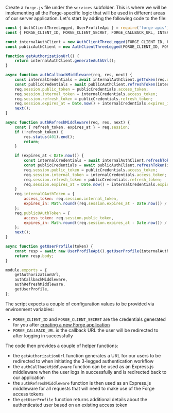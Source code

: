 Create a `forge.js` file under the `services` subfolder. This is where we will be implementing
all the Forge-specific logic that will be used in different areas of our server application. Let's
start by adding the following code to the file:

```js title="services/forge.js"
const { AuthClientThreeLegged, UserProfileApi } = require('forge-apis');
const { FORGE_CLIENT_ID, FORGE_CLIENT_SECRET, FORGE_CALLBACK_URL, INTERNAL_TOKEN_SCOPES, PUBLIC_TOKEN_SCOPES } = require('../config.js');

const internalAuthClient = new AuthClientThreeLegged(FORGE_CLIENT_ID, FORGE_CLIENT_SECRET, FORGE_CALLBACK_URL, INTERNAL_TOKEN_SCOPES);
const publicAuthClient = new AuthClientThreeLegged(FORGE_CLIENT_ID, FORGE_CLIENT_SECRET, FORGE_CALLBACK_URL, PUBLIC_TOKEN_SCOPES);

function getAuthorizationUrl() {
    return internalAuthClient.generateAuthUrl();
}

async function authCallbackMiddleware(req, res, next) {
    const internalCredentials = await internalAuthClient.getToken(req.query.code);
    const publicCredentials = await publicAuthClient.refreshToken(internalCredentials);
    req.session.public_token = publicCredentials.access_token;
    req.session.internal_token = internalCredentials.access_token;
    req.session.refresh_token = publicCredentials.refresh_token;
    req.session.expires_at = Date.now() + internalCredentials.expires_in * 1000;
    next();
}

async function authRefreshMiddleware(req, res, next) {
    const { refresh_token, expires_at } = req.session;
    if (!refresh_token) {
        res.status(401).end();
        return;
    }

    if (expires_at < Date.now()) {
        const internalCredentials = await internalAuthClient.refreshToken({ refresh_token });
        const publicCredentials = await publicAuthClient.refreshToken(internalCredentials);
        req.session.public_token = publicCredentials.access_token;
        req.session.internal_token = internalCredentials.access_token;
        req.session.refresh_token = publicCredentials.refresh_token;
        req.session.expires_at = Date.now() + internalCredentials.expires_in * 1000;
    }
    req.internalOAuthToken = {
        access_token: req.session.internal_token,
        expires_in: Math.round((req.session.expires_at - Date.now()) / 1000)
    };
    req.publicOAuthToken = {
        access_token: req.session.public_token,
        expires_in: Math.round((req.session.expires_at - Date.now()) / 1000)
    };
    next();
}

async function getUserProfile(token) {
    const resp = await new UserProfileApi().getUserProfile(internalAuthClient, token);
    return resp.body;
}

module.exports = {
    getAuthorizationUrl,
    authCallbackMiddleware,
    authRefreshMiddleware,
    getUserProfile,
};
```

The script expects a couple of configuration values to be provided via environment variables:

- `FORGE_CLIENT_ID` and `FORGE_CLIENT_SECRET` are the credentials generated for you after
[creating a new Forge application](../../../intro#create-an-app)
- `FORGE_CALLBACK_URL` is the callback URL the user will be redirected to after logging
in successfully

The code then provides a couple of helper functions:

- the `getAuthorizationUrl` function generates a URL for our users to be redirected to when
initiating the 3-legged authentication workflow
- the `authCallbackMiddleware` function can be used as an Express.js middleware
when the user logs in successfully and is redirected back to our application
- the `authRefreshMiddleware` function is then used as an Express.js middleware for all requests
that will need to make use of the Forge access tokens
- the `getUserProfile` function returns additional details about the authenticated user based on
an existing access token
